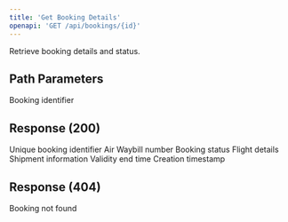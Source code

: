 ```yaml
---
title: 'Get Booking Details'
openapi: 'GET /api/bookings/{id}'
---
```


Retrieve booking details and status.

## Path Parameters

<ParamField path="id" type="string" required>
  Booking identifier
</ParamField>

## Response (200)

<ParamField status="200" type="BookingResponseACS">
  <ParamField name="bookingId" type="string">
    Unique booking identifier
  </ParamField>
  <ParamField name="awbNumber" type="string">
    Air Waybill number
  </ParamField>
  <ParamField name="status" type="string">
    Booking status
  </ParamField>
  <ParamField name="flightDetails" type="object">
    Flight details
  </ParamField>
  <ParamField name="shipment" type="object">
    Shipment information
  </ParamField>
  <ParamField name="validUntil" type="string" format="date-time">
    Validity end time
  </ParamField>
  <ParamField name="createdAt" type="string" format="date-time">
    Creation timestamp
  </ParamField>
</ParamField>

## Response (404)

<ParamField status="404" type="ErrorResponse">
  <ParamField name="error" type="string">
    Booking not found
  </ParamField>
</ParamField>
